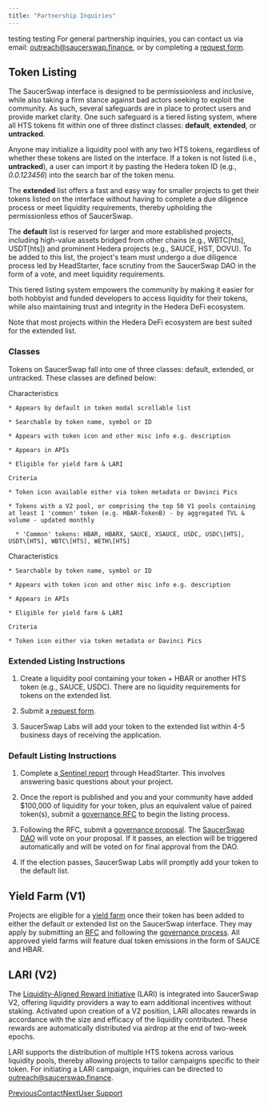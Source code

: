 ```yaml
---
title: "Partnership Inquiries"
---
```


testing testing
For general partnership inquiries, you can contact us via email: [outreach@saucerswap.finance](mailto:outreach@saucerswap.finance), or by completing a [request form](https://z30ev00547x.typeform.com/to/YBGqwGup).

## Token Listing

The SaucerSwap interface is designed to be permissionless and inclusive, while also taking a firm stance against bad actors seeking to exploit the community. As such, several safeguards are in place to protect users and provide market clarity. One such safeguard is a tiered listing system, where all HTS tokens fit within one of three distinct classes: **default**, **extended**, or **untracked**.

Anyone may initialize a liquidity pool with any two HTS tokens, regardless of whether these tokens are listed on the interface. If a token is not listed (i.e., **untracked**), a user can import it by pasting the Hedera token ID (e.g., *0.0.123456*) into the search bar of the token menu.

The **extended** list offers a fast and easy way for smaller projects to get their tokens listed on the interface without having to complete a due diligence process or meet liquidity requirements, thereby upholding the permissionless ethos of SaucerSwap.

The **default** list is reserved for larger and more established projects, including high-value assets bridged from other chains (e.g., WBTC\[hts], USDT\[hts]) and prominent Hedera projects (e.g., SAUCE, HST, DOVU). To be added to this list, the project's team must undergo a due diligence process led by HeadStarter, face scrutiny from the SaucerSwap DAO in the form of a vote, and meet liquidity requirements.

This tiered listing system empowers the community by making it easier for both hobbyist and funded developers to access liquidity for their tokens, while also maintaining trust and integrity in the Hedera DeFi ecosystem.

Note that most projects within the Hedera DeFi ecosystem are best suited for the extended list.

### Classes

Tokens on SaucerSwap fall into one of three classes: default, extended, or untracked. These classes are defined below:

<CardGroup cols="2">
  <Card title="Default">
    Characteristics

    * Appears by default in token modal scrollable list

    * Searchable by token name, symbol or ID

    * Appears with token icon and other misc info e.g. description

    * Appears in APIs

    * Eligible for yield farm & LARI

    Criteria

    * Token icon available either via token metadata or Davinci Pics

    * Tokens with a V2 pool, or comprising the top 50 V1 pools containing at least 1 'common' token (e.g. HBAR-TokenB) - by aggregated TVL & volume - updated monthly

      * 'Common' tokens: HBAR, HBARX, SAUCE, XSAUCE, USDC, USDC\[HTS], USDT\[HTS], WBTC\[HTS], WETH\[HTS]
  </Card>

  <Card title="Extended">
    Characteristics

    * Searchable by token name, symbol or ID

    * Appears with token icon and other misc info e.g. description

    * Appears in APIs

    * Eligible for yield farm & LARI

    Criteria

    * Token icon either via token metadata or Davinci Pics
  </Card>
</CardGroup>

### Extended Listing Instructions

1. Create a liquidity pool containing your token + HBAR or another HTS token (e.g., SAUCE, USDC). There are no liquidity requirements for tokens on the extended list.

2. Submit a[ request form](https://z30ev00547x.typeform.com/to/YBGqwGup).

3. SaucerSwap Labs will add your token to the extended list within 4-5 business days of receiving the application.

### Default Listing Instructions

1. Complete a[ Sentinel report](https://sentinel.headstarter.org/) through HeadStarter. This involves answering basic questions about your project.

2. Once the report is published and you and your community have added $100,000 of liquidity for your token, plus an equivalent value of paired token(s), submit a [governance RFC](https://gov.saucerswap.finance/) to begin the listing process.

3. Following the RFC, submit a [governance proposal](https://www.saucerswap.finance/governance). The [SaucerSwap DAO](/governance/overview) will vote on your proposal. If it passes, an election will be triggered automatically and will be voted on for final approval from the DAO.

4. If the election passes, SaucerSwap Labs will promptly add your token to the default list.

## Yield Farm (V1)

Projects are eligible for a [yield farm](/protocol/saucerswap-v1#yield-farm) once their token has been added to either the default or extended list on the SaucerSwap interface. They may apply by submitting an [RFC](https://gov.saucerswap.finance/) and following the [governance process](https://docs.saucerswap.finance/governance/overview#governance-process). All approved yield farms will feature dual token emissions in the form of SAUCE and HBAR.

## LARI (V2)

The [Liquidity-Aligned Reward Initiative](/protocol/saucerswap-v2#liquidity-aligned-reward-initiative-lari) (LARI) is integrated into SaucerSwap V2, offering liquidity providers a way to earn additional incentives without staking. Activated upon creation of a V2 position, LARI allocates rewards in accordance with the size and efficacy of the liquidity contributed. These rewards are automatically distributed via airdrop at the end of two-week epochs.

LARI supports the distribution of multiple HTS tokens across various liquidity pools, thereby allowing projects to tailor campaigns specific to their token. For initiating a LARI campaign, inquiries can be directed to [outreach@saucerswap.finance](mailto:outreach@saucerswap.finance).

[PreviousContact](/contact)[NextUser Support](/contact/user-support)